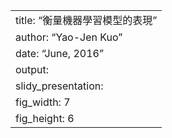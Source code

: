 ---
title: "衡量機器學習模型的表現"
author: "Yao-Jen Kuo"
date: "June, 2016"
output:
  slidy_presentation:
    fig_width: 7
    fig_height: 6
---